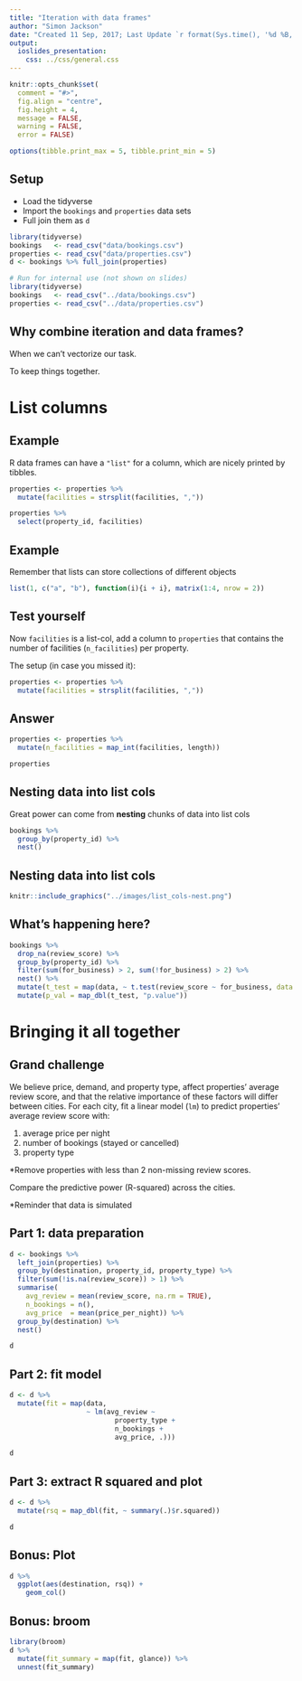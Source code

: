 ```yaml
---
title: "Iteration with data frames"
author: "Simon Jackson"
date: "Created 11 Sep, 2017; Last Update `r format(Sys.time(), '%d %B, %Y')`"
output:
  ioslides_presentation:
    css: ../css/general.css
---
```


```r
knitr::opts_chunk$set(
  comment = "#>",
  fig.align = "centre",
  fig.height = 4,
  message = FALSE,
  warning = FALSE,
  error = FALSE)

options(tibble.print_max = 5, tibble.print_min = 5)
```

## Setup

- Load the tidyverse
- Import the `bookings` and `properties` data sets
- Full join them as `d`

```r
library(tidyverse)
bookings   <- read_csv("data/bookings.csv")
properties <- read_csv("data/properties.csv")
d <- bookings %>% full_join(properties)
```
```r
# Run for internal use (not shown on slides)
library(tidyverse)
bookings   <- read_csv("../data/bookings.csv")
properties <- read_csv("../data/properties.csv")
```

## Why combine iteration and data frames?

When we can't vectorize our task.

To keep things together.

# List columns

## Example

R data frames can have a `"list"` for a column, which are nicely printed by tibbles.

```r
properties <- properties %>% 
  mutate(facilities = strsplit(facilities, ","))

properties %>%
  select(property_id, facilities)
```

## Example

Remember that lists can store collections of different objects

```r
list(1, c("a", "b"), function(i){i + i}, matrix(1:4, nrow = 2))
```

## Test yourself

Now `facilities` is a list-col, add a column to `properties` that contains the number of facilities (`n_facilities`) per property.

The setup (in case you missed it):

```r
properties <- properties %>% 
  mutate(facilities = strsplit(facilities, ","))
```

## Answer

```r
properties <- properties %>% 
  mutate(n_facilities = map_int(facilities, length))

properties
```

## Nesting data into list cols

Great power can come from **nesting** chunks of data into list cols

```r
bookings %>% 
  group_by(property_id) %>% 
  nest()
```

## Nesting data into list cols

```r
knitr::include_graphics("../images/list_cols-nest.png")
```

## What's happening here?

```r
bookings %>% 
  drop_na(review_score) %>% 
  group_by(property_id) %>% 
  filter(sum(for_business) > 2, sum(!for_business) > 2) %>% 
  nest() %>% 
  mutate(t_test = map(data, ~ t.test(review_score ~ for_business, data = .))) %>% 
  mutate(p_val = map_dbl(t_test, "p.value"))
```

# Bringing it all together

## Grand challenge

We believe price, demand, and property type, affect properties' average review score, and that the relative importance of these factors will differ between cities. For each city, fit a linear model (`lm`) to predict properties' average review score with:

1. average price per night
2. number of bookings (stayed or cancelled)
3. property type

*Remove properties with less than 2 non-missing review scores.

Compare the predictive power (R-squared) across the cities.

*Reminder that data is simulated

## Part 1: data preparation

```r
d <- bookings %>% 
  left_join(properties) %>% 
  group_by(destination, property_id, property_type) %>% 
  filter(sum(!is.na(review_score)) > 1) %>% 
  summarise(
    avg_review = mean(review_score, na.rm = TRUE),
    n_bookings = n(),
    avg_price  = mean(price_per_night)) %>% 
  group_by(destination) %>% 
  nest()

d
```

## Part 2: fit model

```r
d <- d %>% 
  mutate(fit = map(data,
                   ~ lm(avg_review ~
                          property_type +
                          n_bookings +
                          avg_price, .)))

d
```

## Part 3: extract R squared and plot

```r
d <- d %>% 
  mutate(rsq = map_dbl(fit, ~ summary(.)$r.squared))

d
```

## Bonus: Plot

```r
d %>% 
  ggplot(aes(destination, rsq)) +
    geom_col()
```

## Bonus: broom

```r
library(broom)
d %>% 
  mutate(fit_summary = map(fit, glance)) %>% 
  unnest(fit_summary)
```

